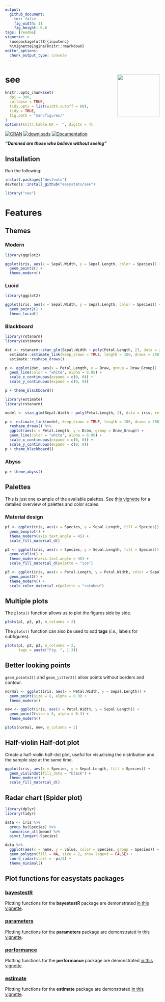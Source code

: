 ```yaml
---
output: 
  github_document:
    toc: false
    fig_width: 11
    fig_height: 6.6
tags: [readme]
vignette: >
  \usepackage[utf8]{inputenc}
  %\VignetteEngine{knitr::rmarkdown}
editor_options: 
  chunk_output_type: console
---
```



# see <img src='man/figures/logo.png' align="right" height="139" />

```r
knitr::opts_chunk$set(
  dpi = 300,
  collapse = TRUE,
  tidy.opts = list(width.cutoff = 60),
  tidy = TRUE,
  fig.path = "man/figures/"
)
options(knitr.kable.NA = '', digits = 4)
```

[![CRAN](http://www.r-pkg.org/badges/version/see)](https://cran.r-project.org/package=see)
[![downloads](http://cranlogs.r-pkg.org/badges/see)](https://cran.r-project.org/package=see)
[![Documentation](https://img.shields.io/badge/documentation-see-orange.svg?colorB=E91E63)](https://easystats.github.io/see/)



***"Damned are those who believe without seeing"***


## Installation


Run the following:

```r
install.packages("devtools")
devtools::install_github("easystats/see")
```
```r
library("see")
```


# Features

## Themes

### Modern

```r
library(ggplot2)

ggplot(iris, aes(x = Sepal.Width, y = Sepal.Length, color = Species)) +
  geom_point2() +
  theme_modern()
```


### Lucid

```r
library(ggplot2)

ggplot(iris, aes(x = Sepal.Width, y = Sepal.Length, color = Species)) +
  geom_point2() +
  theme_lucid()
```


### Blackboard

```r
library(rstanarm)
library(estimate)

dat <- rstanarm::stan_glm(Sepal.Width ~ poly(Petal.Length, 2), data = iris) %>% 
  estimate::estimate_link(keep_draws = TRUE, length = 100, draws = 250) %>% 
  estimate::reshape_draws()

p <- ggplot(dat, aes(x = Petal.Length, y = Draw, group = Draw_Group)) +
  geom_line(color = "white", alpha = 0.05) +
  scale_x_continuous(expand = c(0, 0)) +
  scale_y_continuous(expand = c(0, 0))

p + theme_blackboard() 
```
```r
library(estimate)
library(rstanarm)

model <- stan_glm(Sepal.Width ~ poly(Petal.Length, 2), data = iris, refresh = 0)

p <- estimate_link(model, keep_draws = TRUE, length = 100, draws = 250) %>% 
  reshape_draws() %>% 
  ggplot(aes(x = Petal.Length, y = Draw, group = Draw_Group)) +
  geom_line(color = "white", alpha = 0.05) +
  scale_x_continuous(expand = c(0, 0)) +
  scale_y_continuous(expand = c(0, 0))
p + theme_blackboard()
```

### Abyss

```r
p + theme_abyss() 
```

## Palettes

This is just one example of the available palettes. See [this vignette](https://easystats.github.io/see/articles/seecolorscales.html) for a detailed overview of palettes and color scales.

### Material design

```r
p1 <- ggplot(iris, aes(x = Species, y = Sepal.Length, fill = Species)) +
  geom_boxplot() +
  theme_modern(axis.text.angle = 45) +
  scale_fill_material_d()

p2 <- ggplot(iris, aes(x = Species, y = Sepal.Length, fill = Species)) +
  geom_violin() +
  theme_modern(axis.text.angle = 45) +
  scale_fill_material_d(palette = "ice")

p3 <- ggplot(iris, aes(x = Petal.Length, y = Petal.Width, color = Sepal.Length)) +
  geom_point2() +
  theme_modern() +
  scale_color_material_c(palette = "rainbow")
```

## Multiple plots

The `plots()` function allows us to plot the figures side by side.

```r
plots(p1, p2, p3, n_columns = 2)
```

The `plots()` function can also be used to add **tags** (*i.e.*, labels for subfigures).

```r
plots(p1, p2, p3, n_columns = 2, 
      tags = paste("Fig. ", 1:3))
```



## Better looking points

`geom_points2()` and `geom_jitter2()` allow points without borders and contour.

```r
normal <- ggplot(iris, aes(x = Petal.Width, y = Sepal.Length)) +
  geom_point(size = 8, alpha = 0.3) +
  theme_modern()

new <- ggplot(iris, aes(x = Petal.Width, y = Sepal.Length)) +
  geom_point2(size = 8, alpha = 0.3) +
  theme_modern()

plots(normal, new, n_columns = 2)
```



## Half-violin Half-dot plot

Create a half-violin half-dot plot, useful for visualising the distribution and the sample size at the same time.

```r
ggplot(iris, aes(x = Species, y = Sepal.Length, fill = Species)) +
  geom_violindot(fill_dots = "black") +
  theme_modern() +
  scale_fill_material_d()
```

## Radar chart (Spider plot)

```r
library(dplyr)
library(tidyr)

data <- iris %>%
  group_by(Species) %>%
  summarise_all(mean) %>%
  pivot_longer(-Species)

data %>%
  ggplot(aes(x = name, y = value, color = Species, group = Species)) +
  geom_polygon(fill = NA, size = 2, show.legend = FALSE) +
  coord_radar(start = -pi/4) +
  theme_minimal()
```

## Plot functions for easystats packages

### [bayestestR](https://github.com/easystats/bayestestR)

Plotting functions for the **bayestestR** package are demonstrated [in this vignette](https://easystats.github.io/see/articles/bayestestR.html).

### [parameters](https://github.com/easystats/parameters)

Plotting functions for the **parameters** package are demonstrated [in this vignette](https://easystats.github.io/see/articles/parameters.html).

### [performance](https://github.com/easystats/performance)

Plotting functions for the **performance** package are demonstrated [in this vignette](https://easystats.github.io/see/articles/performance.html).

### [estimate](https://github.com/easystats/estimate)

Plotting functions for the **estimate** package are demonstrated [in this vignette](https://easystats.github.io/see/articles/estimate.html).

